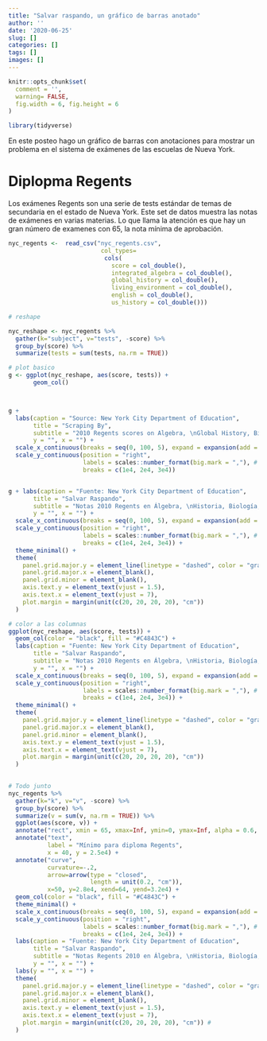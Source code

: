 ```yaml
---
title: "Salvar raspando, un gráfico de barras anotado"
author: ''
date: '2020-06-25'
slug: []
categories: []
tags: []
images: []
---
```


```r

knitr::opts_chunk$set(
  comment = '', 
  warning= FALSE, 
  fig.width = 6, fig.height = 6
)

library(tidyverse)
```


En este posteo hago un gráfico de barras con anotaciones para mostrar un problema en el sistema de exámenes de las escuelas de Nueva York.





# Diplopma Regents

Los exámenes Regents son una serie de tests estándar de temas de secundaria en el estado de Nueva York. Este set de datos muestra las notas de exámenes en varias materias. Lo que llama la atención es que hay un gran número de examenes con 65, la nota mínima de aprobación.

```r


nyc_regents <-  read_csv("nyc_regents.csv",
                          col_types=
                           cols(
                             score = col_double(),
                             integrated_algebra = col_double(),
                             global_history = col_double(),
                             living_environment = col_double(),
                             english = col_double(),
                             us_history = col_double()))

# reshape

nyc_reshape <- nyc_regents %>% 
  gather(k="subject", v="tests", -score) %>% 
  group_by(score) %>% 
  summarize(tests = sum(tests, na.rm = TRUE))

# plot basico
g <- ggplot(nyc_reshape, aes(score, tests)) + 
       geom_col()



g + 
  labs(caption = "Source: New York City Department of Education",
       title = "Scraping By",
       subtitle = "2010 Regents scores on Algebra, \nGlobal History, Biology, English & US History", 
       y = "", x = "") + 
  scale_x_continuous(breaks = seq(0, 100, 5), expand = expansion(add = c(0, 0))) + 
  scale_y_continuous(position = "right", 
                     labels = scales::number_format(big.mark = ","), # function
                     breaks = c(1e4, 2e4, 3e4))


g + labs(caption = "Fuente: New York City Department of Education",
       title = "Salvar Raspando",
       subtitle = "Notas 2010 Regents en Álgebra, \nHistoria, Biología, e Inglés",
       y = "", x = "") + 
  scale_x_continuous(breaks = seq(0, 100, 5), expand = expansion(add = c(0, 0))) + 
  scale_y_continuous(position = "right", 
                     labels = scales::number_format(big.mark = ","), # function
                     breaks = c(1e4, 2e4, 3e4)) + 
  theme_minimal() + 
  theme(
    panel.grid.major.y = element_line(linetype = "dashed", color = "gray50"),
    panel.grid.major.x = element_blank(),
    panel.grid.minor = element_blank(),
    axis.text.y = element_text(vjust = 1.5),
    axis.text.x = element_text(vjust = 7),
    plot.margin = margin(unit(c(20, 20, 20, 20), "cm"))
  )

# color a las columnas
ggplot(nyc_reshape, aes(score, tests)) + 
  geom_col(color = "black", fill = "#C4843C") + 
  labs(caption = "Fuente: New York City Department of Education",
       title = "Salvar Raspando",
       subtitle = "Notas 2010 Regents en Álgebra, \nHistoria, Biología, e Inglés",
       y = "", x = "") + 
  scale_x_continuous(breaks = seq(0, 100, 5), expand = expansion(add = c(0, 0))) + 
  scale_y_continuous(position = "right", 
                     labels = scales::number_format(big.mark = ","), # function
                     breaks = c(1e4, 2e4, 3e4)) + 
  theme_minimal() + 
  theme(
    panel.grid.major.y = element_line(linetype = "dashed", color = "gray50"),
    panel.grid.major.x = element_blank(),
    panel.grid.minor = element_blank(),
    axis.text.y = element_text(vjust = 1.5),
    axis.text.x = element_text(vjust = 7),
    plot.margin = margin(unit(c(20, 20, 20, 20), "cm"))
  )
  

# Todo junto
nyc_regents %>% 
  gather(k="k", v="v", -score) %>% 
  group_by(score) %>% 
  summarize(v = sum(v, na.rm = TRUE)) %>% 
  ggplot(aes(score, v)) +
  annotate("rect", xmin = 65, xmax=Inf, ymin=0, ymax=Inf, alpha = 0.6, fill = "grey80") + 
  annotate("text", 
           label = "Mínimo para diploma Regents",
           x = 40, y = 2.5e4) + 
  annotate("curve",
           curvature=-.2,
           arrow=arrow(type = "closed", 
                       length = unit(0.2, "cm")), 
           x=50, y=2.8e4, xend=64, yend=3.2e4) + 
  geom_col(color = "black", fill = "#C4843C") + 
  theme_minimal() + 
  scale_x_continuous(breaks = seq(0, 100, 5), expand = expansion(add = c(0, 0))) + 
  scale_y_continuous(position = "right", 
                     labels = scales::number_format(big.mark = ","), # function
                     breaks = c(1e4, 2e4, 3e4)) + 
  labs(caption = "Fuente: New York City Department of Education",
       title = "Salvar Raspando",
       subtitle = "Notas Regents 2010 en Álgebra, \nHistoria, Biología, e Inglés",
       y = "", x = "") +
  labs(y = "", x = "") +
  theme(
    panel.grid.major.y = element_line(linetype = "dashed", color = "gray50"),
    panel.grid.major.x = element_blank(),
    panel.grid.minor = element_blank(),
    axis.text.y = element_text(vjust = 1.5),
    axis.text.x = element_text(vjust = 7),
    plot.margin = margin(unit(c(20, 20, 20, 20), "cm")) # 
  )

```
